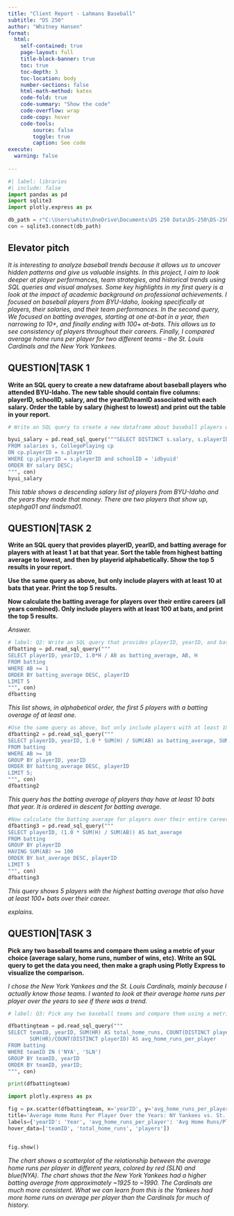 ```yaml
---
title: "Client Report - Lahmans Baseball"
subtitle: "DS 250"
author: "Whitney Hansen"
format:
  html:
    self-contained: true
    page-layout: full
    title-block-banner: true
    toc: true
    toc-depth: 3
    toc-location: body
    number-sections: false
    html-math-method: katex
    code-fold: true
    code-summary: "Show the code"
    code-overflow: wrap
    code-copy: hover
    code-tools:
        source: false
        toggle: true
        caption: See code
execute: 
  warning: false
    
---
```


```python
#| label: libraries
#| include: false
import pandas as pd
import sqlite3
import plotly.express as px

db_path = r"C:\Users\whitn\OneDrive\Documents\DS 250 Data\DS-250\DS-250\Project3\lahmansbaseballdb.sqlite"
con = sqlite3.connect(db_path)

```


## Elevator pitch

_It is interesting to analyze baseball trends because it allows us to uncover hidden patterns and give us valuable insights. In this project, I aim to look deeper at player performances, team strategies, and historical trends using SQL queries and visual analyses._
_Some key highlights in my first query is a look at the impact of academic background on professional achievements. I focused on baseball players from BYU-Idaho, looking specifically at players, their salaries, and their team performances._
_In the second query, We focused on batting averages, starting at one at-bat in a year, then narrowing to 10+, and finally ending with 100+ at-bats. This allows us to see consistency of players throughout their careers._
_Finally, I compared average home runs per player for two different teams - the St. Louis Cardinals and the New York Yankees._



## QUESTION|TASK 1

__Write an SQL query to create a new dataframe about baseball players who attended BYU-Idaho. The new table should contain five columns: playerID, schoolID, salary, and the yearID/teamID associated with each salary. Order the table by salary (highest to lowest) and print out the table in your report.__


```python
# Write an SQL query to create a new dataframe about baseball players who attended BYU-Idaho. The new table should contain five columns: playerID, schoolID, salary, and the yearID/teamID associated with each salary. Order the table by salary (highest to lowest) and print out the table in your report

byui_salary = pd.read_sql_query("""SELECT DISTINCT s.salary, s.playerID, s.yearID, cp.schoolID
FROM salaries s, CollegePlaying cp
ON cp.playerID = s.playerID
WHERE cp.playerID = s.playerID and schoolID = 'idbyuid'
ORDER BY salary DESC;
""", con)
byui_salary

```

_This table shows a descending salary list of players from BYU-Idaho and the years they made that money. There are two players that show up, stephga01 and lindsma01._


## QUESTION|TASK 2

__Write an SQL query that provides playerID, yearID, and batting average for players with at least 1 at bat that year. Sort the table from highest batting average to lowest, and then by playerid alphabetically. Show the top 5 results in your report.__

__Use the same query as above, but only include players with at least 10 at bats that year. Print the top 5 results.__

__Now calculate the batting average for players over their entire careers (all years combined). Only include players with at least 100 at bats, and print the top 5 results.__

_Answer._

```python
# label: Q2: Write an SQL query that provides playerID, yearID, and batting average for players with at least 1 at bat that year. Sort the table from highest batting average to lowest, and then by playerid alphabetically. Show the top 5 results in your report.
dfbatting = pd.read_sql_query("""
SELECT playerID, yearID, 1.0*H / AB as batting_average, AB, H
FROM batting
WHERE AB >= 1
ORDER BY batting_average DESC, playerID
LIMIT 5
""", con)
dfbatting
```

_This list shows, in alphabetical order, the first 5 players with a batting overage of at least one._

```python
#Use the same query as above, but only include players with at least 10 at bats that year. Print the top 5 results.
dfbatting2 = pd.read_sql_query("""
SELECT playerID, yearID, 1.0 * SUM(H) / SUM(AB) as batting_average, SUM(AB) as AB, SUM(H) as H
FROM batting
WHERE AB >= 10
GROUP BY playerID, yearID
ORDER BY batting_average DESC, playerID
LIMIT 5;
""", con)
dfbatting2
```

_This query has the batting average of players thay have at least 10 bats that year. It is ordered in descent for batting average._

```python
#Now calculate the batting average for players over their entire careers (all years combined). Only include players with at least 100 at bats, and print the top 5 results.
dfbatting3 = pd.read_sql_query("""
SELECT playerID, (1.0 * SUM(H) / SUM(AB)) AS bat_average
FROM batting
GROUP BY playerID
HAVING SUM(AB) >= 100
ORDER BY bat_average DESC, playerID
LIMIT 5
""", con)
dfbatting3

```

_This query shows 5 players with the highest batting average that also have at least 100+ bats over their career._

_explains._

## QUESTION|TASK 3

__Pick any two baseball teams and compare them using a metric of your choice (average salary, home runs, number of wins, etc). Write an SQL query to get the data you need, then make a graph using Plotly Express to visualize the comparison.__

_I chose the New York Yankees and the St. Louis Cardinals, mainly because I actually know those teams. I wanted to look at their average home runs per player over the years to see if there was a trend._

```python
# label: Q3: Pick any two baseball teams and compare them using a metric of your choice (average salary, home runs, number of wins, etc). Write an SQL query to get the data you need, then make a graph using Plotly Express to visualize the comparison. 

dfbattingteam = pd.read_sql_query("""
SELECT teamID, yearID, SUM(HR) AS total_home_runs, COUNT(DISTINCT playerID) AS players, 
       SUM(HR)/COUNT(DISTINCT playerID) AS avg_home_runs_per_player
FROM batting
WHERE teamID IN ('NYA', 'SLN')
GROUP BY teamID, yearID
ORDER BY teamID, yearID;
""", con)

print(dfbattingteam)

import plotly.express as px

fig = px.scatter(dfbattingteam, x='yearID', y='avg_home_runs_per_player', color='teamID',
title='Average Home Runs Per Player Over the Years: NY Yankees vs. St. Louis Cardinals',
labels={'yearID': 'Year', 'avg_home_runs_per_player': 'Avg Home Runs/Player'},
hover_data=['teamID', 'total_home_runs', 'players'])


fig.show()

```

_The chart shows a scatterplot of the relationship between the average home runs per player in different years, colored by red (SLN) and blue(NYA). The chart shows that the New York Yankees had a higher batting average from approximately ~1925 to ~1990. The Cardinals are much more consistent. What we can learn from this is the Yankees had more home runs on average per player than the Cardinals for much of history._


